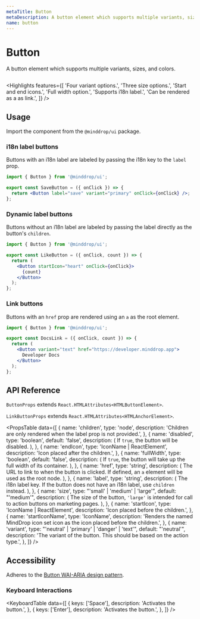 ```yaml
---
metaTitle: Button
metaDescription: A button element which supports multiple variants, sizes, and colors.
name: button
---
```


# Button

<Description>
  A button element which supports multiple variants, sizes, and
  colors.
</Description>

<HeroContainer>
  <ButtonDemo />
</HeroContainer>

```jsx hero template=ButtonDemo

```

<Highlights
  features={[
    'Four variant options.',
    'Three size options.',
    'Start and end icons.',
    'Full width option.',
    'Supports i18n label.',
    'Can be rendered as a as link.',
  ]}
/>

## Usage

Import the component from the `@minddrop/ui` package.

### i18n label buttons

Buttons with an i18n label are labeled by passing the i18n key to the `label` prop.

```jsx
import { Button } from '@minddrop/ui';

export const SaveButton = ({ onClick }) => {
  return <Button label="save" variant="primary" onClick={onClick} />;
};
```

### Dynamic label buttons

Buttons without an i18n label are labeled by passing the label directly as the button's `children`.

```jsx
import { Button } from '@minddrop/ui';

export const LikeButton = ({ onClick, count }) => {
  return (
    <Button startIcon="heart" onClick={onClick}>
      {count}
    </Button>
  );
};
```

### Link buttons

Buttons with an `href` prop are rendered using an `a` as the root element.

```jsx
import { Button } from '@minddrop/ui';

export const DocsLink = ({ onClick, count }) => {
  return (
    <Button variant="text" href="https://developer.minddrop.app">
      Developer Docs
    </Button>
  );
};
```

## API Reference

`ButtonProps` extends `React.HTMLAttributes<HTMLButtonElement>`.

`LinkButtonProps` extends `React.HTMLAttributes<HTMLAnchorElement>`.

<PropsTable
  data={[
    {
      name: 'children',
      type: 'node',
      description:
        'Children are only rendered when the label prop is not provided.',
    },
    {
      name: 'disabled',
      type: 'boolean',
      default: 'false',
      description: (
        <span>
          If <code>true</code>, the button will be disabled.
        </span>
      ),
    },
    {
      name: 'endIcon',
      type: 'IconName | ReactElement',
      description: 'Icon placed after the children.',
    },
    {
      name: 'fullWidth',
      type: 'boolean',
      default: 'false',
      description: (
        <span>
          If <code>true</code>, the button will take up the full width
          of its container.
        </span>
      ),
    },
    {
      name: 'href',
      type: 'string',
      description: (
        <span>
          The URL to link to when the button is clicked. If defined,
          an <code>a</code> element will be used as the root node.
        </span>
      ),
    },
    {
      name: 'label',
      type: 'string',
      description: (
        <span>
          The i18n label key. If the button does not have an i18n
          label, use <code>children</code> instead.
        </span>
      ),
    },
    {
      name: 'size',
      type: "'small' | 'medium' | 'large'",
      default: "'medium'",
      description: (
        <span>
          The size of the button, <code>'large'</code> is intended for
          call to action buttons on marketing pages.
        </span>
      ),
    },
    {
      name: 'startIcon',
      type: 'IconName | ReactElement',
      description: 'Icon placed before the children.',
    },
    {
      name: 'startIconName',
      type: 'IconName',
      description:
        'Renders the named MindDrop icon set icon as the icon placed before the children.',
    },
    {
      name: 'variant',
      type: "'neutral' | 'primary' | 'danger' | 'text'",
      default: "'neutral'",
      description:
        'The variant of the button. This should be based on the action type.',
    },
  ]}
/>

## Accessibility

Adheres to the [Button WAI-ARIA design pattern](https://www.w3.org/TR/wai-aria-practices-1.2/#button).

### Keyboard Interactions

<KeyboardTable
  data={[
    {
      keys: ['Space'],
      description: 'Activates the button.',
    },
    {
      keys: ['Enter'],
      description: 'Activates the button.',
    },
  ]}
/>
